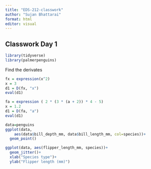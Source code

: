```yaml
---
title: "EDS-212-classwork"
author: "Sujan Bhattarai"
format: html
editor: visual
---
```


## Classwork Day 1

```r
library(tidyverse)
library(palmerpenguins)

```

Find the derivates

```r
fx = expression(x^2)
x = 3
d1 = D(fx, "x")
eval(d1)
```

```r
fa = expression ( 2 * (3 * (a + 2)) * 4 - 5)
x = 1.2
d1 = D(fa, "a")
eval(d1)
```

```r
data=penguins
ggplot(data,
    aes(data$bill_depth_mm, data$bill_length_mm, col=species))+
  geom_point()
```

```r
ggplot(data, aes(flipper_length_mm, species))+
  geom_jitter()+
  xlab("Species type")+
  ylab("Flipper length (mm)")
```
